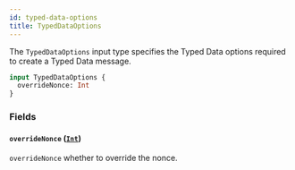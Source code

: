 ```yaml
---
id: typed-data-options
title: TypedDataOptions
---
```



The `TypedDataOptions` input type specifies the Typed Data options required to create a Typed Data message.

```graphql
input TypedDataOptions {
  overrideNonce: Int
}
```


### Fields

#### `overrideNonce` ([`Int`](/cyberconnect/reference/scalars/int))

`overrideNonce` whether to override the nonce.




